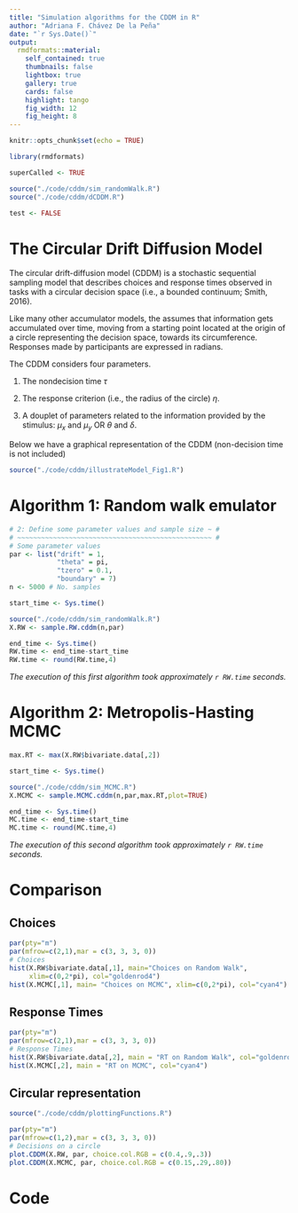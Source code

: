```yaml
---
title: "Simulation algorithms for the CDDM in R"
author: "Adriana F. Chávez De la Peña"
date: "`r Sys.Date()`"
output:
  rmdformats::material:
    self_contained: true
    thumbnails: false
    lightbox: true
    gallery: true
    cards: false
    highlight: tango
    fig_width: 12 
    fig_height: 8 
---
```


```r
knitr::opts_chunk$set(echo = TRUE)

library(rmdformats)

superCalled <- TRUE

source("./code/cddm/sim_randomWalk.R")
source("./code/cddm/dCDDM.R")

test <- FALSE
```

# The Circular Drift Diffusion Model

The circular drift-diffusion model (CDDM) is a stochastic sequential sampling model that describes choices and response times observed in tasks with a circular decision space (i.e., a bounded continuum; Smith, 2016). 

Like many other accumulator models, the assumes that information gets accumulated over time, moving from a starting point located at the origin of a circle representing the decision space, towards its circumference. Responses made by participants are expressed in radians.

The CDDM considers four parameters. 

1. The nondecision time $\tau$

2. The response criterion (i.e., the radius of the circle) $\eta$. 

3. A douplet of parameters related to the information provided by the stimulus: $\mu_x$ and $\mu_y$ OR $\theta$ and $\delta$.

<!-- 3. A douplet of parameters related to the information provided by the stimulus and its effect on the decision process. These last two parameters describe the overall direction and speed of the random walk either in terms of cartesian or polar coordinates. If expressed as a cartesian coordinates, parameters μx and μy are used to denote the average step size that the random walk takes per unit of time along the X and Y axes, respectively. Whereas, if expressed as polar coordinates, parameters θ and δ are used to describe the angle that corresponds to the -->
<!-- correct answer (i.e., drift angle) and the average speed at which the random walk approaches the -->
<!-- circumference (i.e., drift magnitude), respectively (Smith, 2016; Kvam, 2019). -->

Below we have a graphical representation of the CDDM (non-decision time is not included)

```r
source("./code/cddm/illustrateModel_Fig1.R")
```

# Algorithm 1: Random walk emulator

```r
# 2: Define some parameter values and sample size ~ #
# ~~~~~~~~~~~~~~~~~~~~~~~~~~~~~~~~~~~~~~~~~~~~~~~~~ #
# Some parameter values
par <- list("drift" = 1, 
            "theta" = pi,
            "tzero" = 0.1,
            "boundary" = 7)
n <- 5000 # No. samples
```

```r
start_time <- Sys.time()
```

```r
source("./code/cddm/sim_randomWalk.R")
X.RW <- sample.RW.cddm(n,par)
```

```r
end_time <- Sys.time()
RW.time <- end_time-start_time
RW.time <- round(RW.time,4)
```

*The execution of this first algorithm took approximately `r RW.time` seconds.*

# Algorithm 2: Metropolis-Hasting MCMC

```r
max.RT <- max(X.RW$bivariate.data[,2])
```

```r
start_time <- Sys.time()
```

```r
source("./code/cddm/sim_MCMC.R")
X.MCMC <- sample.MCMC.cddm(n,par,max.RT,plot=TRUE)
```

```r
end_time <- Sys.time()
MC.time <- end_time-start_time
MC.time <- round(MC.time,4)
```

*The execution of this second algorithm took approximately `r RW.time` seconds.*

# Comparison

## Choices

```r
par(pty="m")          
par(mfrow=c(2,1),mar = c(3, 3, 3, 0)) 
# Choices
hist(X.RW$bivariate.data[,1], main="Choices on Random Walk",
     xlim=c(0,2*pi), col="goldenrod4")
hist(X.MCMC[,1], main= "Choices on MCMC", xlim=c(0,2*pi), col="cyan4")
```

## Response Times

```r
par(pty="m")          
par(mfrow=c(2,1),mar = c(3, 3, 3, 0)) 
# Response Times
hist(X.RW$bivariate.data[,2], main = "RT on Random Walk", col="goldenrod3")
hist(X.MCMC[,2], main = "RT on MCMC", col="cyan4")
```

## Circular representation

```r
source("./code/cddm/plottingFunctions.R")

par(pty="m")          
par(mfrow=c(1,2),mar = c(3, 3, 3, 0)) 
# Decisions on a circle
plot.CDDM(X.RW, par, choice.col.RGB = c(0.4,.9,.3))
plot.CDDM(X.MCMC, par, choice.col.RGB = c(0.15,.29,.80))
```


# Code
